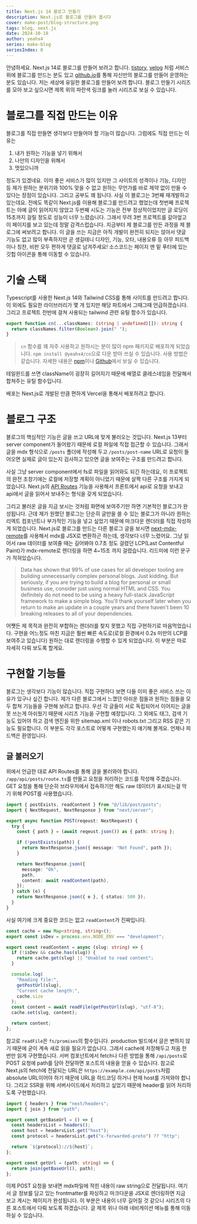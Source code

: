 ```yaml
---
title: Next.js 14 블로그 만들기
description: Next.js로 블로그를 만들어 봅시다
cover: make-post/blog-structure.png
tags: blog, next.js
date: 2024-10-18
author: yeahx4
series: make-blog
seriesIndex: 0
---
```


안녕하세요. Next.js 14로 블로그를 만들어 보려고 합니다.
[tistory](https://www.tistory.com/), [velog](https://velog.io/) 처럼 서비스 위에
블로그를 만드는 분도 있고 [github.io](https://velog.io/)를 통해 자신만의 블로그를 만들어
운영하는 분도 있습니다. 저는 세상에 유일한 블로그를 만들어 보려 합니다. 블로그 만들기
시리즈를 모아 보고 싶으시면 제목 위의 파란색 링크를 눌러 시리즈로 보실 수 있습니다.

# 블로그를 직접 만드는 이유

블로그를 직접 만들면 생각보다 만들어야 할 기능이 많습니다. 그럼에도 직접 만드는 이유는

1. 내가 원하는 기능을 넣기 위해서
2. 나만의 디자인을 위해서
3. 멋있으니까

정도가 있겠네요. 이미 좋은 서비스가 많이 있지만 그 사이트의 성격이나 기능, 디자인 등 제가
원하는 분위기와 100% 맞을 수 없고 원하는 무언가를 바로 제약 없이 만들 수 있다는 장점이
있습니다. 그리고 공부도 꽤 됩니다. 사실 이 블로그는 3번째 재개발하고 있는데요. 전에도
똑같이 Next.js를 이용해 블로그를 만드려고 했었는데 첫번째 프로젝트는 아예 글이 읽어지지
않았고 두번째 시도는 기능은 전부 정상적이었지만 글 로딩이 15초까지 걸릴 정도로 성능이
너무 느렸습니다. 그래서 무려 3번 프로젝트를 갈아엎고 이 페이지를 보고 있는데 정말
감격스럽습니다. 지금부터 제 블로그를 만든 과정을 제 블로그에 써보려고 합니다. 이 글을 쓰는
지금은 아직 개발이 완전히 되지는 않아서 댓글 기능도 없고 많이 부족하지만 곧 생길테니
디자인, 기능, 오타, 내용오류 등 아무 피드백이나 칭찬, 비판 모두 편하게 댓글로 남겨주세요!
소스코드는 페이지 맨 밑 푸터에 있는 깃헙 아이콘을 통해 이동할 수 있습니다.

# 기술 스택

Typescript를 사용한 Next.js 14와 Tailwind CSS를 통해 사이트를 만드려고 합니다.
이 외에도 필요한 라이브러리가 몇 개 있지만 해당 파트에서 그때그때 언급하겠습니다. 그리고 프로젝트
전반에 걸쳐 사용되는 tailwind 관련 유틸 함수가 있습니다.

```ts
export function cn(...classNames: (string | undefined)[]): string {
  return classNames.filter(Boolean).join(" ");
}
```

> `cn` 함수를 꽤 자주 사용하고 원하시는 분이 많아 npm 패키지로 배포하게 되었습니다.
> `npm install @yeahx4/cn`으로 다운 받아 쓰실 수 있습니다. 사용 방법은 같습니다.
> 자세한 내용은 [npm](https://www.npmjs.com/package/@yeahx4/cn)이나
> [Github](https://github.com/5tarlight/cn)에서 보실 수 있습니다.

테일윈드를 쓰면 className이 굉장히 길어지기 때문에 배열로 클레스네임을 전달해서 합쳐주는 유틸
함수입니다.

배포는 Next.js로 개발된 만큼 편하게 Vercel을 통해서 배포하려고 합니다.

# 블로그 구조

블로그의 핵심적인 기능은 글을 쓰고 URL에 맞게 불러오는 것입니다. Next.js 13부터 server
component가 들어왔기 때문에 로컬 파일에 직접 접근할 수 있습니다. 그래서 글을 mdx 형식으로
`/posts` 폴더에 작성해 두고 `/posts/post-name` URL로 요청이 들어오면 실제로 글이 있는지
검사하고 있으면 글을 보여주는 구조를 만드려고 합니다.

사실 그냥 server component에서 fs로 파일을 읽어와도 되긴 하는데요, 이 프로젝트의 완전 초창기에는
로컬에 저장할 계획이 아니었기 때문에 살짝 다른 구조를 가지게 되었습니다. Next.js의
[API Routes](https://nextjs.org/docs/pages/building-your-application/routing/api-routes)
기능을 사용해서 프론트에서 api로 요청을 보내고 api에서 글을 읽어서 보내주는 형식을 갖게 되었습니다.

그리고 불러온 글을 지금 보시는 것처럼 화면에 보여주기만 하면 기본적인 블로그가 완성됩니다. 근데 제가
원했던 블로그는 단순히 글만을 쓸 수 있는 블로그가 아니라 원하는 리엑트 컴포넌트나 부가적인 기능을 넣고
싶었기 때문에 마크다운 렌더러를 직접 작성하게 되었습니다. Next.js로 블로그를 만드는 다른 블로그 글을
보시면 [next-mdx-remote](https://github.com/hashicorp/next-mdx-remote)를 사용해서
mdx를 JSX로 변환하곤 하는데, 생각보다 너무 느렸어요. 그냥 읽어서 raw 데이터를 보여줄 때는 길어봐야
0.7초 정도 걸렸던 LCP(Last Contentful Paint)가 mdx-remote로 렌더링을 하면 4~15초 까지
걸렸습니다. 리드미에 이런 문구가 적혀있습니다.

> Data has shown that 99% of use cases for all developer tooling are building
> unnecessarily complex personal blogs. Just kidding. But seriously, if you are
> trying to build a blog for personal or small business use, consider just
> using normal HTML and CSS. You definitely do not need to be using a heavy
> full-stack JavaScript framework to make a simple blog. You'll thank yourself
> later when you return to make an update in a couple years and there haven't
> been 10 breaking releases to all of your dependencies.

어쩃든 제 목적과 완전히 부합하는 렌더러를 찾지 못했고 직접 구현하기로 마음먹었습니다. 구현을 어느정도
마친 지금은 훨씬 빠른 속도로(로컬 환경에서 0.2s 미만의 LCP를 보여주고 있습니다) 원하는 대로 렌더링을
수행할 수 있게 되었습니다. 이 부분은 따로 자세히 다뤄 보도록 할게요.

# 구현할 기능들

블로그는 생각보다 기능이 많습니다. 직접 구현하다 보면 다들 이미 좋은 서비스 쓰는 이유가 있구나
싶긴 합니다. 제가 다른 블로그에서 느꼈던 아쉬운 점들과 원하는 점들을 모두 합쳐 기능들을 구현해 보려고
합니다. 우선 각 글들이 서로 독립되어서 이어지는 글을 못 쓰는게 아쉬웠기 때문에 시리즈 기능을 구현할
예정입니다. 그 외에도 태그, 검색 기능도 있어야 하고 검색 엔진을 위한 sitemap.xml 이나 robots.txt
그리고 RSS 같은 기능도 필요합니다. 이 부분도 각각 포스트로 어떻게 구현했는지 얘기해 볼게요.
언제나 피드백은 환영입니다.

## 글 불러오기

위에서 언급한 대로 API Routes를 통해 글을 불러와야 합니다. `/app/api/posts/route.ts`를 만들고
요청을 처리하는 코드를 작성해 주겠습니다. GET 요청을 통해 단순히 브라우저에서 접속하기만 해도 raw
데이터가 표시되는걸 막기 위해 POST를 사용했습니다.

```ts
import { postExists, readContent } from "@/lib/post/posts";
import { NextRequest, NextResponse } from "next/server";

export async function POST(reqeust: NextRequest) {
  try {
    const { path } = (await reqeust.json()) as { path: string };

    if (!postExists(path)) {
      return NextResponse.json({ message: "Not Found", path });
    }

    return NextResponse.json({
      message: "Ok",
      path,
      content: await readContent(path),
    });
  } catch (e) {
    return NextResponse.json({ e }, { status: 500 });
  }
}
```

사실 여기에 크게 중요한 코드는 없고 `readContent`가 진짜입니다.

```ts
const cache = new Map<string, string>();
export const isDev = process.env.NODE_ENV === "development";

export const readContent = async (slug: string) => {
  if (!isDev && cache.has(slug)) {
    return cache.get(slug) || "Unabled to read content";
  }

  console.log(
    "Reading file:",
    getPostUrl(slug),
    "Current cache length:",
    cache.size
  );
  const content = await readFile(getPostUrl(slug), "utf-8");
  cache.set(slug, content);

  return content;
};
```

참고로 `readFile`은 `fs/promises`의 함수입니다. production 빌드에서 글은 변하지
않기 때문에 굳이 계속 새로 읽을 필요가 없습니다. 그래서 cache에 저장해두고 처음 한 번만
읽게 구현했습니다. 서버 컴포넌트에서 fetch나 다른 방법을 통해 `/api/posts`로 POST 요청에
path를 담아 전달하면 포스트의 내용을 얻을 수 있습니다. 참고로 Next.js의 fetch에 전달되는
URL은 `https://example.com/api/posts`처럼 absolute URL이어야 하기 때문에 URL을
하드코딩 하거나 현재 host를 가져와야 합니다. 그리고 SSR을 위해 서버사이드에서 처리하고
싶었기 때문에 header를 읽어 처리하도록 구현했습니다.

```ts
import { headers } from "next/headers";
import { join } from "path";

export const getBaseUrl = () => {
  const headersList = headers();
  const host = headersList.get("host");
  const protocol = headersList.get("x-forwarded-proto") ?? "http";

  return `${protocol}://${host}`;
};

export const getUrl = (path: string) => {
  return join(getBaseUrl(), path);
};
```

이제 POST 요청을 보내면 mdx파일에 적힌 내용이 raw string으로 전달됩니다. 여기서 글 정보를
담고 있는 frontmatter를 파싱하고 마크다운을 JSX로 렌더링하면 지금 보고 계시는 페이지가
완성됩니다. 이 부분은 내용이 너무 길어질 것 같으니 시리즈의 다른 포스트에서 다뤄 보도록
하겠습니다. 글 제목 위나 아래 네비게이션 메뉴를 통해 이동하실 수 있습니다.
